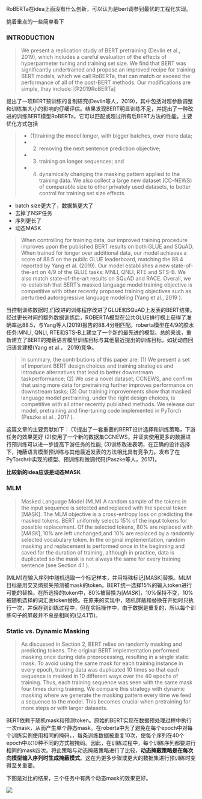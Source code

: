 RoBERTa在idea上面没有什么创新，可以认为是bert调参到最优的工程化实现。

挑着重点的一些简单看下

### INTRODUCTION

>We present a replication study of BERT pretraining (Devlin et al., 2019), which includes a careful evaluation of the effects of hyperparmeter tuning and training set size. We find that BERT was significantly undertrained and propose an improved recipe for training BERT models, which we call RoBERTa, that can match or exceed the performance of all of the post-BERT methods. Our modifications are simple, they include:[@2019RoBERTa]

提出了一项BERT预训练的复制研究(Devlin等人，2019)，其中包括对超参数调整和训练集大小的影响的仔细评估。结果发现BERT明显训练不足，并提出了一种改进的训练BERT模型RoBERTa，它可以匹配或超过所有后BERT方法的性能。主要优化方式包括

>
- (1)training the model longer, with bigger batches, over more data; 
- (2) removing the next sentence prediction objective;
- (3) training on longer sequences; and 
- (4) dynamically changing the masking pattern applied to the training data. We also collect a large new dataset (CC-NEWS) of comparable size to other privately used datasets, to better control for training set size effects.

- batch size更大了，数据集更大了
- 去掉了NSP任务
- 序列更长了
- 动态MASK

>
When controlling for training data, our improved training procedure improves upon the published BERT results on both GLUE and SQuAD. When trained for longer over additional data, our model achieves a score of 88.5 on the public GLUE leaderboard, matching the 88.4 reported by Yang et al. (2019). Our model establishes a new state-of-the-art on $4 / 9$ of the GLUE tasks:
MNLI, QNLI, RTE and STS-B. We also match state-of-the-art results on SQuAD and RACE. Overall, we re-establish that BERT's masked language model training objective is competitive with other recently proposed training objectives such as perturbed autoregressive language modeling (Yang et al., 2019 ).

当控制训练数据时,们改进的训练程序改进了GLUE和SQuAD上发表的BERT结果。经过更长时间的额外数据训练后，ROBERTA模型在公共GLUE排行榜上获得了准确率达88.5，与Yang等人(2019)报告的88.4分相匹配。roberta模型在$4 / 9$的胶水任务:MNLI, QNLI, RTE和STS-B上建立了一个新的最先进的模型。总的来说，重新建立了BERT的掩蔽语言模型训练目标与其他最近提出的训练目标，如扰动自回归语言建模(Yang et al.， 2019)竞争。

>
In summary, the contributions of this paper are:
(1) We present a set of important BERT design choices and training strategies and introduce
alternatives that lead to better downstream taskperformance; 
(2) We use a novel dataset, CCNEWS, and confirm that using more data for pretraining further improves performance on downstream tasks; 
(3) Our training improvements show that masked language model pretraining, under the right design choices, is competitive with all other recently published methods. We release our model, pretraining and fine-tuning code implemented in PyTorch (Paszke et al., 2017 ).

这篇文章的主要贡献如下：
(1)提出了一套重要的BERT设计选择和训练策略，下游任务的效果更好
(2)使用了一个新的数据集CCNEWS，并证实使用更多的数据进行预训练可以进一步提高下游任务的性能;
(3)训练改进表明，在正确的设计选择下，掩蔽语言模型预训练与其他最近发表的方法相比具有竞争力。发布了在PyTorch中实现的模型、预训练和微调代码(Paszke等人，2017)。


**比较新的idea应该是动态MASK**


### MLM

>
Masked Language Model (MLM) A random sample of the tokens in the input sequence is selected and replaced with the special token [MASK]. The MLM objective is a cross-entropy loss on predicting the masked tokens. BERT uniformly selects $15 \%$ of the input tokens for possible replacement. Of the selected tokens, $80 \%$ are replaced with $[M A S K], 10 \%$ are left unchanged,and $10 \%$ are replaced by a randomly selected vocabulary token.
In the original implementation, random masking and replacement is performed once in the beginning and saved for the duration of training, although in practice, data is duplicated so the mask is not always the same for every training sentence (see Section 4.1 ).

(MLM)在输入序列中随机选取一个标记样本，并用特殊标记[MASK]替换。MLM目标是用交叉熵损失预测被mask的token。BERT统一选择$15 \%$的输入token进行可能的替换。在所选择的token中，$80 \%$被替换为$[M A S K]， 10 \%$保持不变，$10 \%$被随机选择的词汇表token替换。在原来的实现中，随机屏蔽和替换在开始时只执行一次，并保存到训练过程中，但在实际操作中，由于数据是重复的，所以每个训练句子的屏蔽并不总是相同的(见4.1节)。


###  Static vs. Dynamic Masking

>
As discussed in Section $2,$ BERT relies on randomly masking and predicting tokens. The original BERT implementation performed masking once during data preprocessing, resulting in a single static mask. To avoid using the same mask for each training instance in every epoch, training data was duplicated 10 times so that each sequence is masked in 10 different ways over the 40 epochs of training. Thus, each training sequence was seen with the same mask four times during training. We compare this strategy with dynamic masking where we generate the masking pattern every time we feed a sequence to the model. This becomes crucial when pretraining for more steps or with larger datasets.

BERT依赖于随机mask和预测token。原始的BERT实现在数据预处理过程中执行一次mask，从而产生单个静态mask。在roberta中为了避免在每个epoch中对每个训练实例使用相同的掩码，，每条训练数据被重复10次，使每个序列在40个epoch中以10种不同的方式被掩码。因此，在训练过程中，每个训练序列都要进行相同的mask四次。将此策略与动态掩蔽策略进行了比较，**动态掩蔽策略是在每次向模型输入序列时生成掩蔽模式**。这在为更多步骤或更大的数据集进行预训练时变得至关重要。

下图是对比的结果，三个任务中有两个动态mask的效果更好。

![](figs/ROBERTA_1.png)


